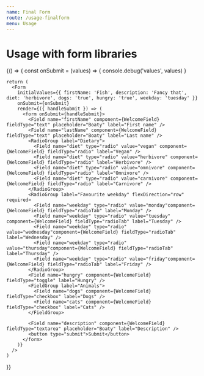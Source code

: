 ```yaml
---
name: Final Form
route: /usage-finalform
menu: Usage
---
```




# Usage with form libraries

<Playground>
  {() => {
    const onSubmit = (values) => {
      console.debug('values', values)
    }

    return (
      <Form
        initialValues={{ firstName: 'Fish', description: 'Fancy that', diet: 'herbivore', dogs: 'true', hungry: 'true', weekday: 'tuesday' }}
        onSubmit={onSubmit}
        render={({ handleSubmit }) => (
          <form onSubmit={handleSubmit}>
            <Field name="firstName" component={WelcomeField} fieldType="text" placeholder="Boaty" label="First name" />
            <Field name="lastName" component={WelcomeField} fieldType="text" placeholder="Boaty" label="Last name" />
            <RadioGroup label="Dietary">
              <Field name="diet" type="radio" value="vegan" component={WelcomeField} fieldType="radio" label="Vegan" />
              <Field name="diet" type="radio" value="herbivore" component={WelcomeField} fieldType="radio" label="Herbivore" />
              <Field name="diet" type="radio" value="omnivore" component={WelcomeField} fieldType="radio" label="Omnivore" />
              <Field name="diet" type="radio" value="carnivore" component={WelcomeField} fieldType="radio" label="Carnivore" />
            </RadioGroup>
            <RadioGroup label="Favourite weekday" flexDirection="row" required>
              <Field name="weekday" type="radio" value="monday"component={WelcomeField} fieldType="radioTab" label="Monday" />
              <Field name="weekday" type="radio" value="tuesday" component={WelcomeField} fieldType="radioTab" label="Tuesday" />
              <Field name="weekday" type="radio" value="wednesday"component={WelcomeField} fieldType="radioTab" label="Wednesday" />
              <Field name="weekday" type="radio" value="thursday"component={WelcomeField} fieldType="radioTab" label="Thursday" />
              <Field name="weekday" type="radio" value="friday"component={WelcomeField} fieldType="radioTab" label="Friday" />
            </RadioGroup>
            <Field name="hungry" component={WelcomeField} fieldType="toggle" label="Hungry" />
            <FieldGroup label="Animals">
              <Field name="dogs" component={WelcomeField} fieldType="checkbox" label="Dogs" />
              <Field name="cats" component={WelcomeField} fieldType="checkbox" label="Cats" />
            </FieldGroup>

            <Field name="description" component={WelcomeField} fieldType="textarea" placeholder="Boaty" label="Description" />
            <button type="submit">Submit</button>
          </form>
        )}
      />
    )

}}

</Playground>
